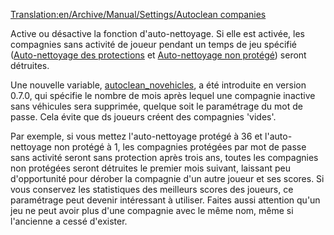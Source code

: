 [[Translation:en/Archive/Manual/Settings/Autoclean companies]]

Active ou désactive la fonction d'auto-nettoyage. Si elle est activée, les compagnies sans activité de joueur pendant un temps de jeu spécifié ([[fr/Archive/Manual/Settings/Auto-nettoyage des protections|Auto-nettoyage des protections]] et [[fr/Archive/Manual/Settings/Auto-nettoyage non protégé|Auto-nettoyage non protégé]]) seront détruites.

Une nouvelle variable, [[fr/Archive/Manual/Settings/Auto-nettoyage sans véhicules|autoclean_novehicles]], a été introduite en version 0.7.0, qui spécifie le nombre de mois après lequel une compagnie inactive sans véhicules sera supprimée, quelque soit le paramétrage du mot de passe. Cela évite que ds joueurs créent des compagnies 'vides'.

Par exemple, si vous mettez l'auto-nettoyage protégé à 36 et l'auto-nettoyage non protégé à 1, les compagnies protégées par mot de passe sans activité seront sans protection après trois ans, toutes les compagnies non protégées seront détruites le premier mois suivant, laissant peu d'opportunité pour dérober la compagnie d'un autre joueur et ses scores. Si vous conservez les statistiques des meilleurs scores des joueurs, ce paramétrage peut devenir intéressant à utiliser.
Faites aussi attention qu'un jeu ne peut avoir plus d'une compagnie avec le même nom, même si l'ancienne a cessé d'exister.